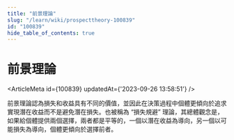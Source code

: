 ```yaml
---
title: "前景理論"
slug: "/learn/wiki/prospecttheory-100839"
id: "100839"
hide_table_of_contents: true
---
```



# 前景理論

<ArticleMeta id={100839} updatedAt={'2023-09-26 13:58:51'} />
<div className='border-solid border-b border-t-0 my-4 border-[var(--ifm-color-gray-300)]' />

前景理論認為損失和收益具有不同的價值，並因此在決策過程中個體更傾向於追求實現潛在收益而不是避免潛在損失。也被稱為 “損失規避” 理論，其總體觀念是，如果給個體提供兩個選擇，兩者都是平等的，一個以潛在收益為導向，另一個以可能損失為導向，個體更傾向於選擇前者。
